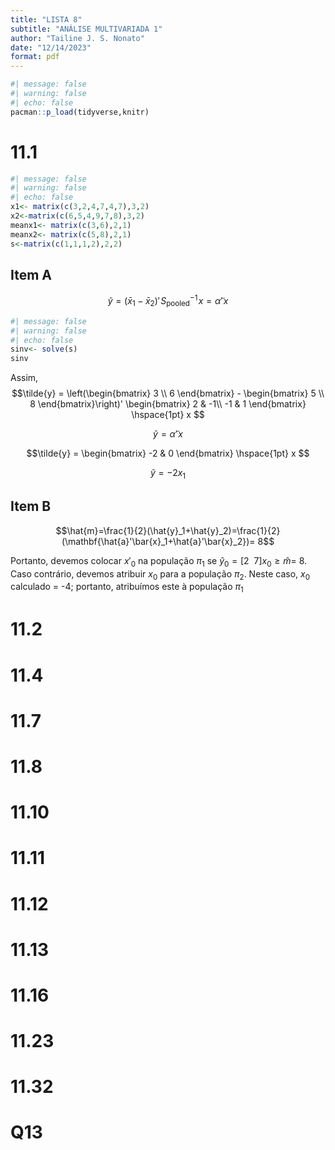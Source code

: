 ```yaml
---
title: "LISTA 8"
subtitle: "ANÁLISE MULTIVARIADA 1"
author: "Tailine J. S. Nonato"
date: "12/14/2023"
format: pdf
---
```


```r
#| message: false
#| warning: false
#| echo: false
pacman::p_load(tidyverse,knitr)
```

# 11.1
```r
#| message: false
#| warning: false
#| echo: false
x1<- matrix(c(3,2,4,7,4,7),3,2)
x2<-matrix(c(6,5,4,9,7,8),3,2)
meanx1<- matrix(c(3,6),2,1)
meanx2<- matrix(c(5,8),2,1)
s<-matrix(c(1,1,1,2),2,2)
```

## Item A

$$ \tilde{y} = (\bar{x}_{1} - \bar{x}_{2})' \hspace{1pt} S_{\text{pooled}}^{-1} \hspace{1pt} x = \tilde{\alpha}' \hspace{1pt} x $$

```r
#| message: false
#| warning: false
#| echo: false
sinv<- solve(s)
sinv
```

Assim, 
$$\tilde{y} = \left(\begin{bmatrix}
3 \\
6 
\end{bmatrix} - \begin{bmatrix}
5 \\
8 
\end{bmatrix}\right)' \begin{bmatrix}
2 & -1\\
-1 & 1
\end{bmatrix} \hspace{1pt} x 
$$


$$\tilde{y} = \tilde{\alpha}' \hspace{1pt} x 
$$

$$\tilde{y} = \begin{bmatrix}
-2 & 0
\end{bmatrix} \hspace{1pt} x 
$$

$$\tilde{y} = -2x_{1} 
$$


## Item B 

$$\hat{m}=\frac{1}{2}(\hat{y}_1+\hat{y}_2)=\frac{1}{2}(\mathbf{\hat{a}'\bar{x}_1+\hat{a}'\bar{x}_2})= 8$$

Portanto, devemos colocar $x'_0$ na população $\pi _1$ se $\hat{y}_0=[2 \ \ 7]x_0 \geq \hat{m}=$ 8. Caso contrário, devemos atribuir $x_0$ para a população $\pi_2$.
Neste caso, $x_0$ calculado = -4; portanto, atribuímos este à população $\pi_1$


# 11.2

# 11.4

# 11.7

# 11.8

# 11.10

# 11.11

# 11.12

# 11.13

# 11.16

# 11.23

# 11.32

# Q13
